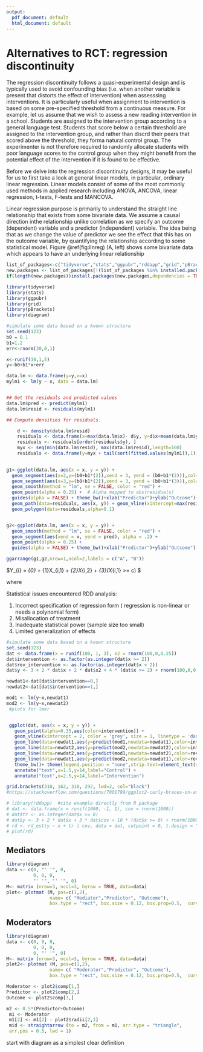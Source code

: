 ```yaml
---
output:
  pdf_document: default
  html_document: default
---
```

#	Alternatives to RCT: regression discontinuity

The regression discontinuity follows a quasi-experimental design and is typically used to avoid confounding bias (i.e. when another variable is present that distorts the effect of intervention) when assesssing interventions. It is particularly useful when assignment to intervention is based on some pre-specified threshold from a continuous measure. For example, let us assume that we wish to assess a new reading intervention in a school. Students are assigned to the intervention group according to a general language test. Students that score below a certain threshold are assigned to the intervention group, and rather than discrd their peers that scored above the threshold, they forma natural control group. The experimenter is not therefore required to randomly allocate students with poor language scores to the control group when they might benefit from the potential effect of the intervention if it is found to be effective.

Before we delve into the regression discontinuity designs, it may be useful for us to first take a look at general linear models, in particular, ordinary linear regression. Linear models consist of some of the most commonly used methods in applied research including ANOVA, ANCOVA, linear regression, t-tests, F-tests and MANCOVA.

Linear regression purpose is primarily to understand the straight line relationship that exists from some bivariate data. We assume a causal direction  inthe relationship unlike correlation as we specify an outcome (dependent) variable and a predictor (independent) variable. The idea being that as we change the value of predictor we see the effect that this has on the outcome variable, by quantifying the relationship according to some statistical model. Figure \@ref(fig:linreg) (A, left) shows some bivariate data which appears to have an underlying linear relationship 

```r
list_of_packages<-c("tidyverse","stats","ggpubr","rddapp","grid","pBrackets","diagram")
new.packages <- list_of_packages[!(list_of_packages %in% installed.packages()[,"Package"])]
if(length(new.packages))install.packages(new.packages,dependencies = TRUE)

library(tidyverse)
library(stats)
library(ggpubr)
library(grid)
library(pBrackets) 
library(diagram)

#simulate some data based on a known structure
set.seed(123)
b0 = 0.1
b1=1.2
err<-rnorm(30,0,1)

x<-runif(30,1,5)
y<-b0+b1*x+err

data.lm <- data.frame(y=y,x=x)
mylm1 <- lm(y ~ x, data = data.lm)


## Get the residuals and predicted values
data.lm$pred <- predict(mylm1)
data.lm$resid <- residuals(mylm1)

## Compute densities for residuals.

    d <- density(data.lm$resid)
    residuals <- data.frame(x=max(data.lm$x)- d$y, y=d$x+mean(data.lm$y))
    residuals <- residuals[order(residuals$y), ]
    myx <- seq(min(data.lm$resid), max(data.lm$resid),length=100)
    residuals <- data.frame(y=myx + tail(sort(fitted.values(mylm1)),1), x=max(data.lm$x) - 2*dnorm(myx, 0, sd(data.lm$resid)))
    

g1<-ggplot(data.lm, aes(x = x, y = y)) +
  geom_segment(aes(x=2,y=(b0+b1*(2)),xend = 3, yend = (b0+b1*(2))),col="blue",linetype="dashed",size=1) +
  geom_segment(aes(x=3,y=(b0+b1*(2)),xend = 3, yend = (b0+b1*(3))),col="blue",linetype="dashed",size=1)+
  geom_smooth(method = "lm", se = FALSE, color = "red") +
  geom_point(alpha = 0.25) +  # Alpha mapped to abs(residuals)
  guides(alpha = FALSE) + theme_bw()+xlab("Predictor")+ylab("Outcome")+
  geom_path(data=residuals, aes(x, y)) + geom_vline(xintercept=max(residuals$x), lty=2)+
  geom_polygon(data=residuals,alpha=0.1)


g2<-ggplot(data.lm, aes(x = x, y = y)) +
  geom_smooth(method = "lm", se = FALSE, color = "red") +
  geom_segment(aes(xend = x, yend = pred), alpha = .2) +
  geom_point(alpha = 0.25) +  
  guides(alpha = FALSE) + theme_bw()+xlab("Predictor")+ylab("Outcome")

ggarrange(g1,g2,nrow=1,ncol=2,labels = c("A", "B"))

```


$Y_{i} = \beta_{0} +  \beta_{1}X_{i,1} + \beta_{2}X_{i,2} + \beta_{3}(X_{i,1} >= c) $

where 

Statistical issues encountered RDD analysis:

 1. Incorrect specification of regression form ( regression is non-linear or needs a polynomial form)
 2. Misallocation of treatment
 3. Inadequate statistical power (sample size too small)
 4. Limited generalization of effects

```r

#simulate some data based on a known structure
set.seed(123)
dat <- data.frame(x = runif(100, 1, 3), x2 = rnorm(100,0,0.25))
dat$intervention <- as.factor(as.integer(dat$x >= 2))
dat$rev_intervention <- as.factor(as.integer(dat$x < 2))
dat$y <- 3 + 2 * dat$x + 2 * dat$x2 + 4 * (dat$x >= 2) + rnorm(100,0,0.5)

newdat1<-dat[dat$intervention==0,]
newdat2<-dat[dat$intervention==1,]

mod1 <- lm(y~x,newdat1)
mod2 <- lm(y~x,newdat2)
 #plots for lmer


 ggplot(dat, aes(x = x, y = y)) + 
   geom_point(alpha=0.35,aes(color=intervention)) + 
   geom_vline(xintercept = 2, color = 'grey', size = 1, linetype = 'dashed') + 
   geom_line(data=newdat1,aes(y=predict(mod1,newdata=newdat1),color=intervention),size = .75)+
   geom_line(data=newdat2,aes(y=predict(mod2,newdata=newdat2),color=intervention),size = .75)+
   geom_line(data=newdat2,aes(y=predict(mod1,newdata=newdat2),color=rev_intervention),size = .75,linetype="dashed")+
   geom_line(data=newdat1,aes(y=predict(mod2,newdata=newdat1),color=rev_intervention),size = .75,linetype="dashed")+
   theme_bw()+ theme(legend.position = "none",strip.text=element_text(size=12),axis.text=element_text(size=12),axis.title=element_text(size=12,face="bold"))+ annotate("text",x=2.3,y=9,label="Intervention \neffect size")+xlab("Predictor")+ylab("Outcome") +
   annotate("text",x=1.5,y=14,label="Control") +
   annotate("text",x=2.5,y=14,label="Intervention")

grid.brackets(310, 162, 310, 292, lwd=2, col="black")
#https://stackoverflow.com/questions/7001799/ggplot2-curly-braces-on-an-axis/33544572

# library(rddapp)  #cite example directly from R package
# dat <- data.frame(x = runif(1000, -1, 1), cov = rnorm(1000))
# dat$tr <- as.integer(dat$x >= 0)
# dat$y <- 3 + 2 * dat$x + 3 * dat$cov + 10 * (dat$x >= 0) + rnorm(1000)
# rd <- rd_est(y ~ x + tr | cov, data = dat, cutpoint = 0, t.design = "geq")
# plot(rd)
```

## Mediators

```r
library(diagram)
data <- c(0, "' '", 0,
          0, 0, 0, 
          "' '", "' '", 0)
M<- matrix (nrow=3, ncol=3, byrow = TRUE, data=data)
plot<- plotmat (M, pos=c(1,2), 
                name= c( "Mediator","Predictor", "Outcome"), 
                box.type = "rect", box.size = 0.12, box.prop=0.5,  curve=0)
```


## Moderators


```r
library(diagram)
data <- c(0, 0, 0,
          0, 0, 0, 
          0, "' '", 0)
M<- matrix (nrow=3, ncol=3, byrow = TRUE, data=data)
plot2<- plotmat (M, pos=c(1,2), 
                name= c( "Moderator","Predictor", "Outcome"), 
                box.type = "rect", box.size = 0.12, box.prop=0.5,  curve=0,arr.pos = 0.6)

Moderator <- plot2$comp[1,]
Predictor <- plot2$comp[2,]
Outcome <- plot2$comp[3,]

m2 <- 0.5*(Predictor+Outcome)
 m1 <- Moderator
 m1[2] <- m1[2] - plot2$radii[2,1]
 mid <- straightarrow (to = m2, from = m1, arr.type = "triangle",
 arr.pos = 0.5, lwd = 1)
```

start with diagram as a simplest clear definition



